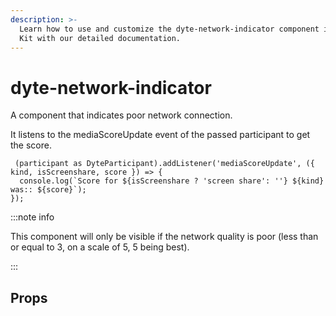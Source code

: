 ```yaml
---
description: >-
  Learn how to use and customize the dyte-network-indicator component in ProductDB's React UI
  Kit with our detailed documentation.
---
```


# dyte-network-indicator

A component that indicates poor network connection.

It listens to the mediaScoreUpdate event of the passed participant to get the score.

```tsx
 (participant as DyteParticipant).addListener('mediaScoreUpdate', ({ kind, isScreenshare, score }) => {
  console.log(`Score for ${isScreenshare ? 'screen share': ''} ${kind} was:: ${score}`);
});
```

:::note info

This component will only be visible if the network quality is poor (less than or equal to 3, on a scale of 5, 5 being best).

:::

## Props

<PropsTable of="dyte-network-indicator" />

<head>
  <title>React UI Kit dyte-network-indicator</title>
</head>